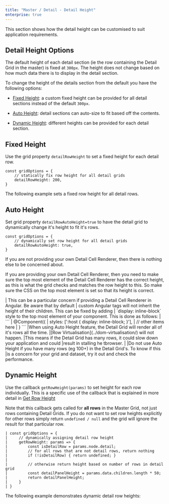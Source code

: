```yaml
---
title: "Master / Detail - Detail Height"
enterprise: true
---
```


This section shows how the detail height can be customised to suit application requirements.

## Detail Height Options


The default height of each detail section (ie the row containing the Detail Grid in the master) is fixed at `300px`. The height does not change based on how much data there is to display in the detail section.

To change the height of the details section from the default you have the following options:


- [Fixed Height](/master-detail-height/#fixed-height): a custom fixed height can be provided for all detail sections instead of the default `300px`.

- [Auto Height](/master-detail-height/#auto-height): detail sections can auto-size to fit based off the contents.

- [Dynamic Height](/master-detail-height/#dynamic-height): different heights can be provided for each detail section.

## Fixed Height

Use the grid property `detailRowHeight` to set a fixed height for each detail row.

```
const gridOptions = {
    // statically fix row height for all detail grids
    detailRowHeight: 200,
}
```

The following example sets a fixed row height for all detail rows.

<GridExampleRunner title='Fixed Detail Row Height' name='fixed-detail-row-height' type='generated' options='{ "enterprise": true, "exampleHeight": 575, "modules":["clientside", "masterdetail", "menu", "columnpanel"] }'></GridExampleRunner>

## Auto Height

Set grid property `detailRowAutoHeight=true` to have the detail grid to dynamically change it's height to fit it's rows.

```
const gridOptions = {
    // dynamically set row height for all detail grids
    detailRowAutoHeight: true,
}
```

<GridExampleRunner title='Auto Height' name='auto-height' type='generated' options='{ "enterprise": true, "exampleHeight": 600, "modules": ["clientside", "masterdetail"] }'></GridExampleRunner>

If you are not providing your own Detail Cell Renderer, then there is nothing else to be concerned about.

If you are providing your own Detail Cell Renderer, then you need to make sure the top most element of the
Detail Cell Renderer has the correct height, as this is what the grid checks and matches the row height to this.
So make sure the CSS on the top most element is set so that its height is correct.

<framework-specific-section frameworks="angular">
| This can be a particular concern if providing a Detail Cell Renderer in Angular. Be aware that by default
| custom Angular tags will not inherit the height of their children. This can be fixed by adding
| `display: inline-block` style to the top most element of your component. This is done as follows:
|
</framework-specific-section>

<framework-specific-section frameworks="angular">
```
| @Component({
|   styles: [':host { display: inline-block; }'],
|   // other items here
| }
```
</framework-specific-section>

<note>
|When using Auto Height feature, the Detail Grid will render all of it's rows all the time.
|[Row Virtualisation](../dom-virtualisation/) will not happen.
|This means if the Detail Grid has many rows, it could slow down your application and could
|result in stalling he tbrowser.
|
|Do not use Auto Height if you have many rows (eg 100+) in the Detail Grid's. To know if this
|is a concern for your grid and dataset, try it out and check the performance.
</note>

## Dynamic Height

Use the callback `getRowHeight(params)` to set height for each row individually. This is a specific use of the callback that is explained in more detail in
[Get Row Height](/row-height/#getrowheight-callback)

<api-documentation source='grid-options/properties.json' section='styling' names='["getRowHeight"]'></api-documentation>

Note that this callback gets called for **all rows** in the Master Grid, not just rows containing Detail Grids. If you do not want to set row heights explicitly for other rows simply return `undefined / null` and the grid will ignore the result for that particular row.

```
| const gridOptions = {
|     // dynamically assigning detail row height
|     getRowHeight: params => {
|         const isDetailRow = params.node.detail;
|         // for all rows that are not detail rows, return nothing
|         if (!isDetailRow) { return undefined; }
|
|         // otherwise return height based on number of rows in detail grid
|         const detailPanelHeight = params.data.children.length * 50;
|         return detailPanelHeight;
|     }
| }
```

The following example demonstrates dynamic detail row heights:

<GridExampleRunner title='Dynamic Detail Row Height' name='dynamic-detail-row-height' type='generated' options='{ "enterprise": true, "modules": ["clientside", "masterdetail", "menu", "columnpanel"] }'></GridExampleRunner>
